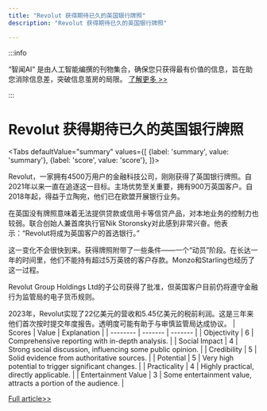 ```yaml
---
title: "Revolut 获得期待已久的英国银行牌照"
description: "Revolut 获得期待已久的英国银行牌照"

---
```



:::info

“智闻AI“ 是由人工智能编撰的刊物集合，确保您只获得最有价值的信息，旨在助您消除信息差，突破信息茧房的局限。  [了解更多 >>](/)

:::

# Revolut 获得期待已久的英国银行牌照


<Tabs
	defaultValue="summary"
	values={[
	{label: 'summary', value: 'summary'},
	{label: 'score', value: 'score'},
]}>
<TabItem value="summary">


Revolut，一家拥有4500万用户的金融科技公司，刚刚获得了英国银行牌照。自2021年以来一直在追逐这一目标。主场优势至关重要，拥有900万英国客户。自2018年起，得益于立陶宛，他们已在欧盟开展银行业务。

在英国没有牌照意味着无法提供贷款或信用卡等信贷产品，对本地业务的控制力也较弱。联合创始人兼首席执行官Nik Storonsky对此感到非常兴奋。他表示：“Revolut将成为英国客户的首选银行。”

这一变化不会很快到来。获得牌照附带了一些条件——一个“动员”阶段。在长达一年的时间里，他们不能持有超过5万英镑的客户存款。Monzo和Starling也经历了这一过程。

Revolut Group Holdings Ltd的子公司获得了批准，但英国客户目前仍将遵守金融行为监管局的电子货币规则。

2023年，Revolut实现了22亿美元的营收和5.45亿美元的税前利润。这是三年来他们首次按时提交年度报告。透明度可能有助于与审慎监管局达成协议。
</TabItem>
<TabItem value="score">
	| Scores     | Value   | Explanation |
	| -------- | ------- | ------- |
	| Objectivity  | 6    | Comprehensive reporting with in-depth analysis.    |
	| Social Impact | 4     | Strong social discussion, influencing some public opinion.    |
	| Credibility    | 5    | Solid evidence from authoritative sources.    |
	| Potential    | 5    | Very high potential to trigger significant changes.    |
	| Practicality    | 4    | Highly practical, directly applicable.    |
	| Entertainment Value    | 3    | Some entertainment value, attracts a portion of the audience.    |
</TabItem>
</Tabs>

[Full article>>](https://techcrunch.com/2024/07/25/revolut-receives-much-awaited-uk-banking-license/)
